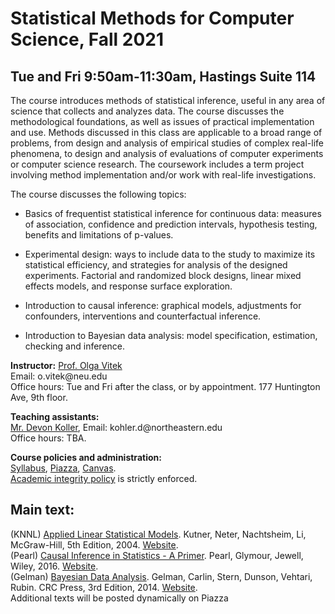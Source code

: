 <h1> Statistical Methods for Computer Science, Fall 2021 </h1>
<h2>Tue and Fri 9:50am-11:30am, Hastings Suite 114</h2>

The course introduces methods of statistical inference, useful in any area of science that collects and analyzes data. The course discusses the methodological foundations, as well as issues of practical implementation and use. Methods discussed in this class are applicable to a broad range of problems, from design and analysis of empirical studies of complex real-life phenomena, to design and analysis of evaluations of computer experiments or computer science research. The coursework includes a term project involving method implementation and/or work with real-life investigations.

The course discusses the following topics:

- Basics of frequentist statistical inference for continuous data: measures of association, confidence and prediction intervals, hypothesis testing, benefits and limitations of p-values.

- Experimental design: ways to include data to the study to maximize its statistical efficiency, and strategies for analysis of the designed experiments. Factorial and randomized block designs, linear mixed effects models, and response surface exploration.

- Introduction to causal inference: graphical models, adjustments for confounders, interventions and counterfactual inference.

- Introduction to Bayesian data analysis: model specification, estimation, checking and inference.

<p><strong>Instructor:</strong> [Prof. Olga Vitek](http://olga-vitek-lab.ccis.northeastern.edu/)</br>
Email: o.vitek@neu.edu</br>
Office hours: Tue and Fri after the class, or by appointment. 177 Huntington Ave, 9th floor.</p>

<p><strong>Teaching assistants:</strong></br>
[Mr. Devon Koller](https://www.linkedin.com/in/sicheng-hao-0a9481b2/), 
Email: kohler.d@northeastern.edu</br>
Office hours: TBA.

<p><strong>Course policies and administration:</strong></br> [Syllabus](CS7200_Spring20_syllabus.pdf),  [Piazza](http://piazza.com/northeastern/spring2020/cs7200), [Canvas](https://northeastern.blackboard.com/).</br>
[Academic integrity policy](http://www.northeastern.edu/osccr/academic-integrity-policy/) is strictly enforced.</p> 

<h2>Main text:</h2>
<p>(KNNL) [Applied Linear Statistical Models](https://www.amazon.com/Applied-Linear-Statistical-Models-2013/dp/1259064743/). Kutner, Neter, Nachtsheim, Li, McGraw-Hill, 5th Edition, 2004. [Website](http://users.stat.ufl.edu/~rrandles/sta4210/Rclassnotes/data/textdatasets/index.html).</br>
(Pearl) [Causal Inference in Statistics - A Primer](https://www.amazon.com/Causal-Inference-Statistics-Judea-Pearl/dp/1119186846). Pearl, Glymour, Jewell, Wiley, 2016. [Website](http://bayes.cs.ucla.edu/PRIMER/). </br>
(Gelman) [Bayesian Data Analysis](https://www.amazon.com/Bayesian-Analysis-Chapman-Statistical-Science/dp/1439840954). Gelman, Carlin, Stern, Dunson, Vehtari, Rubin. CRC Press,  3rd Edition, 2014. [Website](http://www.stat.columbia.edu/~gelman/book/).  </br>
Additional texts will be posted dynamically on Piazza
</p>
